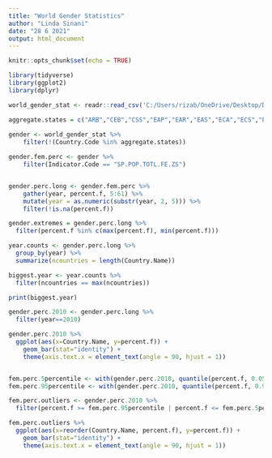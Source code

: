 ```yaml
---
title: "World Gender Statistics"
author: "Linda Sinani"
date: "28 6 2021"
output: html_document
---
```


```r
knitr::opts_chunk$set(echo = TRUE)

library(tidyverse)
library(ggplot2)
library(dplyr)

world_gender_stat <- readr::read_csv('C:/Users/rizab/OneDrive/Desktop/Data.csv.zip') 

aggregate.states = c("ARB","CEB","CSS","EAP","EAR","EAS","ECA","ECS","EMU","EUU","FCS","HIC","HPC","IBD","IBT","IDA","IDB","IDX","LAC","LCN","LDC","LIC","LMC","LMY","LTE","MEA","MIC","MNA","NAC","OED","OSS","PRE","PSS","PST","SAS","SSA","SSF","SST","TEA","TEC","TLA","TMN","TSA","TSS","UMC","WLD")
 
gender <- world_gender_stat %>%
    filter(!(Country.Code %in% aggregate.states)) 

gender.fem.perc <- gender %>%
    filter(Indicator.Code == "SP.POP.TOTL.FE.ZS")


gender.perc.long <- gender.fem.perc %>%
    gather(year, percent.f, 5:61) %>%
    mutate(year = as.numeric(substr(year, 2, 5))) %>%
    filter(!is.na(percent.f))

gender.extremes = gender.perc.long %>%
  filter(percent.f %in% c(max(percent.f), min(percent.f)))

year.counts <- gender.perc.long %>%
  group_by(year) %>%
  summarize(ncountries = length(Country.Name))

biggest.year <- year.counts %>%
  filter(ncountries == max(ncountries))

print(biggest.year)

gender.perc.2010 <- gender.perc.long %>%
  filter(year==2010)

gender.perc.2010 %>%
  ggplot(aes(x=Country.Name, y=percent.f)) +
    geom_bar(stat="identity") +
    theme(axis.text.x = element_text(angle = 90, hjust = 1))


fem.perc.5percentile <- with(gender.perc.2010, quantile(percent.f, 0.05))
fem.perc.95percentile <- with(gender.perc.2010, quantile(percent.f, 0.95))

fem.perc.outliers <- gender.perc.2010 %>%
  filter(percent.f >= fem.perc.95percentile | percent.f <= fem.perc.5percentile)

fem.perc.outliers %>%
  ggplot(aes(x=reorder(Country.Name, percent.f), y=percent.f)) +
    geom_bar(stat="identity") +
    theme(axis.text.x = element_text(angle = 90, hjust = 1))


```


